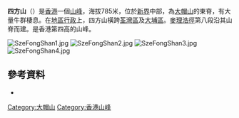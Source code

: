 {{Infobox Mountain
| 名稱 = 四方山
| 照片 = Sze Fong Shan 1.jpg
| 照片說明 = 四方山，攝於[[四方山坳|四方山坳]]
| 海拔 = {{Convert|785|m|ft|0|link=on}}
| 位置 = [[香港|香港]][[新界|新界]]中部
| 山脈 =
| 相對高度 =
| 座標 = {{coord|22|25|2.95|N|114|8|11.87|E}}
| 地形圖 =
| 類別 =
| 年齡 =
| 最近噴發 =
| 首次登頂 =
| 攀登路線 =
| pushpin_map = Hong Kong
| pushpin_map_caption = 四方山的位置
| latd=22 |latm=25 |lats=2.95 |latNS=N
| longd=114 |longm=8 |longs=11.87 |longEW=E
}}
'''四方山'''（{{lang-en|Sze Fong Shan}}）是[[香港|香港]]一個[[山峰|山峰]]，海拔785米，位於[[新界|新界]]中部，為[[大帽山|大帽山]]的東脊，有大量牛群棲息。在[[香港行政區劃|地區行政]]上，四方山橫跨[[荃灣區|荃灣區]]及[[大埔區|大埔區]]。[[麥理浩徑|麥理浩徑]]第八段沿其山脊而建。是香港第四高的山峰。


[[File:SzeFongShan1.jpg|none]] [[File:SzeFongShan2.jpg|none]] [[File:SzeFongShan3.jpg|none]] [[File:SzeFongShan4.jpg|none]]

==參考資料==
*{{web reference|URL=http://www.hiking.com.hk/discus/messages/13/545.html?1199603598|title=大帽山|work=Hong Kong Hiking Web|year=2008年|date=5月10日|accessdate=2008-05-10|archive-date=2008-03-13|archive-url=https://web.archive.org/web/20080313143502/http://www.hiking.com.hk/discus/messages/13/545.html?1199603598|dead-url=no}}

{{HK-geo-stub}}

{{香港山峰}}

[[Category:大帽山|Category:大帽山]]
[[Category:香港山峰|Category:香港山峰]]